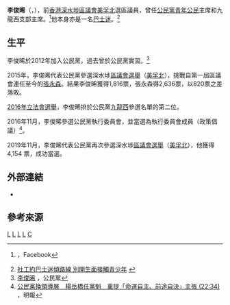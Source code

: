 {{Infobox_officeholder
| name= 李俊晞
| native_name    = Joshua Li Chun-hei
| native_name_lang = en
| honorific-suffix = 
| image         =LI Chun Hei Joshua.jpg
| image name = 
| width =
| office = [[深水埗區議會|深水埗區議會]]議員
| term_start   = 2020年1月1日
| term_end   = 2021年7月7日
| constituency = [[美孚北|美孚北]]
|predecessor  = [[張永森|張永森]]
|successor    = (懸空)
| office2 = {{CPHK}}執行委員會成員（政策倡議）
| period2 = 2016年－2018年
| office3 = {{CPHK}}九龍西支部副主席
| period3 = 2014年－2018年
| office4 = {{CPHK}}[[青年公民|青年公民]]副主席
| period4 = 2013年－2016年
| office5 = {{CPHK}}[[青年公民|青年公民]]副主席
| period5 = 2018年－2020年
| office6 = {{CPHK}}[[青年公民|青年公民]]司庫
| period6 = 2016年－2018年
| sex = 男
| native place = 
| nationality ={{CNHK}}
| date of birth ={{birth date and age|1991|11|3|df=y}}
| place of birth = {{BHKG}}
| party = {{CPHK}}（-2021）
| educate =
[[香港城市大學|香港城市大學]]<br>[[香港城市大學專上學院|香港城市大學專上學院]]<br>[[英皇書院|英皇書院]]
|period1=2018年－2020年|office1={{CPHK}}九龍西支部主席|birthplace={{HKG-1959}}|website={{facebook|JoshuaChunHei}}}}
'''李俊晞'''（{{lang-en|Joshua Li Chun-hei}}，{{bd|1991年|11月3日||}}），前[[香港|香港]][[深水埗區議會|深水埗區議會]][[美孚北|美孚北]]選區議員，曾任[[公民黨_(香港)|公民黨]][[青年公民|青年公民]]主席和九龍西支部主席。<ref>{{facebook|JoshuaChunHei}}，Facebook</ref>他本身亦是一名[[巴士迷|巴士迷]]。<ref>[https://www.inmediahk.net/node/1062380 社工約巴士迷傾路線 別開生面接觸青少年] {{Wayback|url=https://www.inmediahk.net/node/1062380 |date=20210101200148 }}</ref>

== 生平 ==
李俊晞於2012年加入公民黨，過去曾於公民黨實習。<ref>[http://www.civicparty.hk/?q=node/2899 李俊晞] {{Wayback|url=http://www.civicparty.hk/?q=node%2F2899 |date=20200919081009 }}，公民黨</ref>

2015年，李俊晞代表公民黨參選深水埗[[2015年香港區議會選舉|區議會選舉]]（[[美孚北|美孚北]]），挑戰自第一屆區議會連任至今的[[張永森|張永森]]。結果李俊晞獲得1,816票，張永森得2,636票，以820票之差落敗。

[[2016年香港立法會選舉|2016年立法會選舉]]，李俊晞排於公民黨[[九龍西|九龍西]]參選名單的第二位。

2016年11月，李俊晞參選公民黨執行委員會，並當選為執行委員會成員（政策倡議）<ref>[https://news.mingpao.com/ins/%e6%b8%af%e8%81%9e/article/20161119/s00001/1479565437397/%e5%85%ac%e6%b0%91%e9%bb%a8%e6%8f%9b%e9%a0%98%e5%b0%8e%e5%b1%a4-%e6%a5%8a%e5%b2%b3%e6%a9%8b%e4%bb%bb%e9%bb%a8%e9%ad%81-%e9%87%8d%e6%8f%90%e3%80%8c%e5%91%bd%e9%81%8b%e8%87%aa%e4%b8%bb-%e5%89%8d%e9%80%94%e8%87%aa%e6%b1%ba%e3%80%8d%e4%b8%bb%e5%bc%b5 公民黨換領導層　楊岳橋任黨魁　重提「命運自主、前途自決」主張 (22:34)] {{Wayback|url=https://news.mingpao.com/ins/%e6%b8%af%e8%81%9e/article/20161119/s00001/1479565437397/%e5%85%ac%e6%b0%91%e9%bb%a8%e6%8f%9b%e9%a0%98%e5%b0%8e%e5%b1%a4-%e6%a5%8a%e5%b2%b3%e6%a9%8b%e4%bb%bb%e9%bb%a8%e9%ad%81-%e9%87%8d%e6%8f%90%e3%80%8c%e5%91%bd%e9%81%8b%e8%87%aa%e4%b8%bb-%e5%89%8d%e9%80%94%e8%87%aa%e6%b1%ba%e3%80%8d%e4%b8%bb%e5%bc%b5 |date=20181209214659 }}，明報</ref>。

2019年11月，李俊晞代表公民黨再次參選深水埗[[2019年香港區議會選舉|區議會選舉]]（[[美孚北|美孚北]]），他獲得 4,154 票，成功當選。

== 外部連結 ==
* {{Facebook|JoshuaChunHei}}

==參考來源==
<div class="references-small">
<references />
</div>

{{start box}}{{s-par}}
{{s-before|[[張永森|張永森]]}}
{{s-title|[[深水埗區議會|深水埗區議會]]<br>{{small|[[美孚北|美孚北]]選區區議員}}|2020年1月1日 - 2021年7月8日}}
{{s-after|懸空}}
{{p-post|香港}}
{{s-before|[[陳宇明|陳宇明]]}}
{{s-title|{{CPHK}}執行委員會成員（政策倡議）|2016年-2018年}}
{{s-after|[[王嘉盈_(香港區議員)|王嘉盈]]}}
{{s-before|[[陳淦濱|陳淦濱]]}}
{{s-title|{{CPHK}}九龍西支部主席|2018年-2020年}}
{{s-after|[[溫仲然|溫仲然]]}}
{{s-before|[[張鈞翹|張鈞翹]]}}
{{s-title|{{CPHK}}[[青年公民|青年公民]]主席|2020年-2020年}}
{{s-inc}}
{{end box}}


{{深水埗區議會議員 (2020-2023)}}
[[Category:前香港區議員|L]]
[[Category:香港公民黨前成員|L]]
[[Category:香港城市大學校友|L]]
[[Category:巴士迷|L]]
[[Category:李姓|C]]